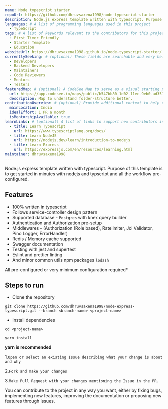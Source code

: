 ```yaml
---
name: Node typescript starter
repoUrl: https://github.com/dhruvsaxena1998/node-typescript-starter
description: Node.js express template written with typescript. Purpose of this template is to get started in minutes with nodejs and typscript and all the workflow pre-configured.
languages: # A list of programming languages used in this project
  - TypeScript
tags: # A list of keywords relevant to the contributors for this project
  - First Timer Friendly
  - Starter Template
  - Education
websiteUrl: https://dhruvsaxena1998.github.io/node-typescript-starter/
currentlySeeking: # (optional) These fields are searchable and very helpful for contributors to match well with your project
  - Developers
  - Backend Developers
  - Maintainers
  - Code Reviewers
  - Mentors
  - Testers
featuredMap: # (optional) A CodeSee Map to serve as a visual starting point for contributors
  url: https://app.codesee.io/maps/public/b547bb80-1d02-11ec-9eb0-ad351a9f5b0c
  description: Map to understand folder-structure better.
contributionOverview: # (optional) Provide additional context to help contributors match well with your project
  mainLocation: India
  idealEffort: 1 PR a month
  isMentorshipAvailable: true
learnLinks: # (optional) A list of links to support new contributors in learning about your project and tech stack and culture / community
  - title: Learn Typescript
    url: https://www.typescriptlang.org/docs/
  - title: Learn NodeJS
    url: https://nodejs.dev/learn/introduction-to-nodejs
  - title: Learn Express
    url: https://expressjs.com/en/resources/learning.html
maintainer: dhruvsaxena1998
---
```


<!-- Divide your content into sections using our handy shortcodes. Each section is optional -->

<Overview>

Node.js express template written with typescript.
Purpose of this template is to get started in minutes with nodejs and typscript and all the workflow pre-configured.

## Features

- 100% written in typescript
- Follows service-controller design pattern
- Supported database - `Postgres` with knex query builder
- Authentication and Authorization pre-setup
- Middlewares -
  (Authorization (Role based), Ratelimiter, Joi Validator, Pino Logger, ErrorHandler)
- Redis / Memory cache supported
- Swagger documentation
- Testing with jest and supertest
- Eslint and prettier linting
- And minor common utils npm packages `lodash`

All pre-configured or very minimum configuration required\*

## Steps to run

- Clone the repository

`git clone https://github.com/dhruvsaxena1998/node-express-typescript.git --branch <branch-name> <project-name>`

- Install dependencies

`cd <project-name>`

`yarn install`

**yarn is recommended**

</Overview>

<Contributing>

1.`Open or select an existing Issue describing what your change is about and why`

2.`Fork and make your changes`

3.`Make Pull Request with your changes mentioning the Issue in the PR.`

You can contribute to the project in any way you want, either by fixing bugs,
implementing new features, improving the documentation or proposing new
features through issues.

</Contributing>

